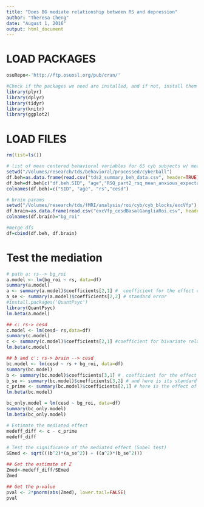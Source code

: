 ```yaml
---
title: "Does BG mediate relationship between RS and depression"
author: "Theresa Cheng"
date: "August 1, 2016"
output: html_document
---
```


# LOAD PACKAGES
```r
osuRepo<-'http://ftp.osuosl.org/pub/cran/'

#Check if the packages we need are installed, and if not, install them
library(plyr)
library(dplyr)
library(tidyr)
library(knitr)
library(ggplot2)
```

# LOAD FILES
```r
rm(list=ls())

# list of mean centered behavioral variables for 65 cyb subjects w/ mean imputation
setwd("/Volumes/research/tds/behavioral/processed/cyberball")
df.beh=as.data.frame(read.csv("tds2_summary_beh_data.csv", header=TRUE))
df.beh=df.beh[c("df.beh.SID", "age","RSQ_part2_rsq_mean_anxious_expectation_score", "CES.DC_ces_dc_mean_score")]
colnames(df.beh)=c("SID", "age", "rs","cesd")

# brain params
setwd("/Volumes/research/tds/fMRI/analysis/roi/cyb/cyb_blocks/excVfp")
df.brain=as.data.frame(read.csv("excVfp_cesdBasalGangliaRoi.csv", header=FALSE)) 
colnames(df.brain)="bg_roi"

#merge dfs
df=cbind(df.beh, df.brain)
```

# Test the mediation
```r
# path a: rs--> bg_roi
a.model <- lm(bg_roi ~ rs, data=df)
summary(a.model)
a <- summary(a.model)$coefficients[2,1] #  coefficient for the effect of X on M
a_se <- summary(a.model)$coefficients[2,2] # standard error
#install.packages('QuantPsyc')
library(QuantPsyc)
lm.beta(a.model)

## c: rs-> cesd
c.model <- lm(cesd~ rs,data=df)
summary(c.model)
c <- summary(c.model)$coefficients[2,1] #coefficient for bivariate relationship between X and Y
lm.beta(c.model)

## b and c': rs-> brain --> cesd
bc.model <- lm(cesd ~ rs + bg_roi, data=df)
summary(bc.model)
b <- summary(bc.model)$coefficients[3,1] #  coefficient for the effect of M on Y, given X
b_se <- summary(bc.model)$coefficients[3,2] # and here is its standard error
c_prime <- summary(bc.model)$coefficients[2,1] # here is the effect of X on Y, given M
lm.beta(bc.model)

bc_only.model = lm(cesd ~ bg_roi, data=df)
summary(bc_only.model)
lm.beta(bc_only.model)

# Estimate the mediated effect
medeff_diff <- c - c_prime
medeff_diff

# Test the significance of the mediated effect (Sobel test)
SEmed <- sqrt(((b^2)*(a_se^2)) + ((a^2)*(b_se^2)))

## Get the estimate of Z
Zmed<-medeff_diff/SEmed
Zmed

## Get the p-value
pval <- 2*pnorm(abs(Zmed), lower.tail=FALSE)
pval
```
